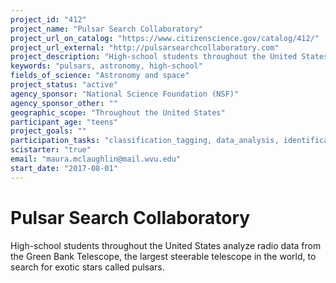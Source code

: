 ```yaml
---
project_id: "412"
project_name: "Pulsar Search Collaboratory"
project_url_on_catalog: "https://www.citizenscience.gov/catalog/412/"
project_url_external: "http://pulsarsearchcollaboratory.com"
project_description: "High-school students throughout the United States analyze radio data from the Green Bank Telescope, the largest steerable telescope in the world, to search for exotic stars called pulsars."
keywords: "pulsars, astronomy, high-school"
fields_of_science: "Astronomy and space"
project_status: "active"
agency_sponsor: "National Science Foundation (NSF)"
agency_sponsor_other: ""
geographic_scope: "Throughout the United States"
participant_age: "teens"
project_goals: ""
participation_tasks: "classification_tagging, data_analysis, identification, learning,  observation, problem_solving"
scistarter: "true"
email: "maura.mclaughlin@mail.wvu.edu"
start_date: "2017-08-01"
---
```


# Pulsar Search Collaboratory

High-school students throughout the United States analyze radio data from the Green Bank Telescope, the largest steerable telescope in the world, to search for exotic stars called pulsars.
